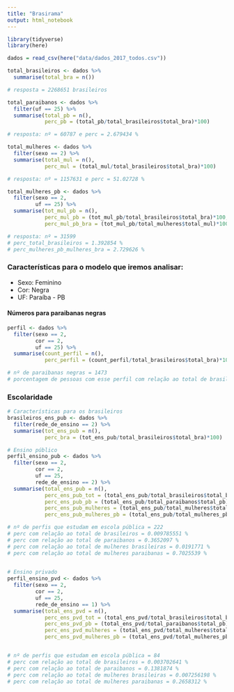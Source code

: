 ```yaml
---
title: "Brasirama"
output: html_notebook
---
```



```r
library(tidyverse)
library(here)
```


```r
dados = read_csv(here("data/dados_2017_todos.csv"))
```

```r
total_brasileiros <- dados %>% 
  summarise(total_bra = n())

# resposta = 2268651 brasileiros

total_paraibanos <- dados %>% 
  filter(uf == 25) %>% 
  summarise(total_pb = n(),
            perc_pb = (total_pb/total_brasileiros$total_bra)*100)

# resposta: nº = 60787 e perc = 2.679434 %

total_mulheres <- dados %>% 
  filter(sexo == 2) %>% 
  summarise(total_mul = n(),
            perc_mul = (total_mul/total_brasileiros$total_bra)*100)

# resposta: nº = 1157631 e perc = 51.02728 %

total_mulheres_pb <- dados %>% 
  filter(sexo == 2,
         uf == 25) %>% 
  summarise(tot_mul_pb = n(),
            perc_mul_pb = (tot_mul_pb/total_brasileiros$total_bra)*100,
            perc_mul_pb_bra = (tot_mul_pb/total_mulheres$total_mul)*100)

# resposta: nº = 31599 
# perc_total_brasileiros = 1.392854 %
# perc_mulheres_pb_mulheres_bra = 2.729626 %
```


### Características para o modelo que iremos analisar:

- Sexo: Feminino 
- Cor: Negra
- UF: Paraíba - PB

#### Números para paraibanas negras
```r
perfil <- dados %>% 
  filter(sexo == 2,
         cor == 2,
         uf == 25) %>% 
  summarise(count_perfil = n(),
            perc_perfil = (count_perfil/total_brasileiros$total_bra)*100)

# nº de paraibanas negras = 1473
# porcentagem de pessoas com esse perfil com relação ao total de brasileiros = 0.06492845 %
```

### Escolaridade


```r
# Características para os brasileiros
brasileiros_ens_pub <- dados %>% 
  filter(rede_de_ensino == 2) %>% 
  summarise(tot_ens_pub = n(),
            perc_bra = (tot_ens_pub/total_brasileiros$total_bra)*100)

```


```r
# Ensino público
perfil_ensino_pub <- dados %>% 
  filter(sexo == 2,
         cor == 2,
         uf == 25,
         rede_de_ensino == 2) %>% 
  summarise(total_ens_pub = n(),
            perc_ens_pub_tot = (total_ens_pub/total_brasileiros$total_bra)*100,
            perc_ens_pub_pb = (total_ens_pub/total_paraibanos$total_pb)*100,
            perc_ens_pub_mulheres = (total_ens_pub/total_mulheres$total_mul)*100,
            perc_ens_pub_mulheres_pb = (total_ens_pub/total_mulheres_pb$tot_mul_pb)*100)

# nº de perfis que estudam em escola pública = 222
# perc com relação ao total de brasileiros = 0.009785551 %
# perc com relação ao total de paraibanos = 0.3652097 %
# perc com relação ao total de mulheres brasileiras = 0.0191771 %
# perc com relação ao total de mulheres paraibanas = 0.7025539 %
  
```


```r
# Ensino privado
perfil_ensino_pvd <- dados %>% 
  filter(sexo == 2,
         cor == 2,
         uf == 25,
         rede_de_ensino == 1) %>% 
  summarise(total_ens_pvd = n(),
            perc_ens_pvd_tot = (total_ens_pvd/total_brasileiros$total_bra)*100,
            perc_ens_pvd_pb = (total_ens_pvd/total_paraibanos$total_pb)*100,
            perc_ens_pvd_mulheres = (total_ens_pvd/total_mulheres$total_mul)*100,
            perc_ens_pvd_mulheres_pb = (total_ens_pvd/total_mulheres_pb$tot_mul_pb)*100)


# nº de perfis que estudam em escola pública = 84
# perc com relação ao total de brasileiros = 0.003702641 %
# perc com relação ao total de paraibanos = 0.1381874 %
# perc com relação ao total de mulheres brasileiras = 0.007256198 %
# perc com relação ao total de mulheres paraibanas = 0.2658312 %

```




